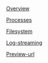[Overview](Sandboxes/Overview)

[Processes](Sandboxes/Processes)

[Filesystem](Sandboxes/Filesystem)

[Log-streaming](Sandboxes/Log-streaming)

[Preview-url](Sandboxes/Preview-url)